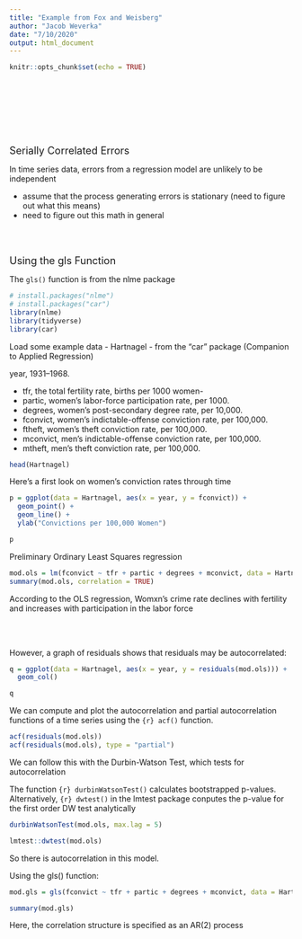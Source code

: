```yaml
---
title: "Example from Fox and Weisberg"
author: "Jacob Weverka"
date: "7/10/2020"
output: html_document
---
```


```r
knitr::opts_chunk$set(echo = TRUE)
```
<br/><br/>
<br/><br/>
<br/><br/>


<font size="4"> Serially Correlated Errors </font>

In time series data, errors from a  regression model are unlikely to be independent

  - assume that the process generating errors is stationary (need to figure out what this means)
  - need to figure out this math in general
  
<br/><br/>
  
<font size="4"> Using the gls Function </font>

The ``` gls() ``` function is from the nlme package

```r
# install.packages("nlme")
# install.packages("car")
library(nlme)
library(tidyverse)
library(car)
```

Load some example data - Hartnagel - from the "car" package (Companion to Applied Regression) 

year, 1931–1968.

  - tfr, the total fertility rate, births per 1000 women-
  - partic, women’s labor-force participation rate, per 1000.
  - degrees, women’s post-secondary degree rate, per 10,000.
  - fconvict, women’s indictable-offense conviction rate, per 100,000.
  - ftheft, women’s theft conviction rate, per 100,000.
  - mconvict, men’s indictable-offense conviction rate, per 100,000.
  - mtheft, men’s theft conviction rate, per 100,000.
  

```r

head(Hartnagel)

```



Here's a first look on women's conviction rates through time

```r


p = ggplot(data = Hartnagel, aes(x = year, y = fconvict)) + 
  geom_point() +
  geom_line() +
  ylab("Convictions per 100,000 Women")

p
```


Preliminary Ordinary Least Squares regression
```r
mod.ols = lm(fconvict ~ tfr + partic + degrees + mconvict, data = Hartnagel)
summary(mod.ols, correlation = TRUE)
```

According to the OLS regression, Womxn's crime rate declines with fertility and increases with participation in the labor force

<br/><br/>

However, a graph of residuals shows that residuals may be autocorrelated:

```r
q = ggplot(data = Hartnagel, aes(x = year, y = residuals(mod.ols))) +
  geom_col()

q

```


We can compute and plot the autocorrelation and partial autocorrelation functions of a time series using the ```{r} acf() ``` function.

```r
acf(residuals(mod.ols))
acf(residuals(mod.ols), type = "partial")
```

We can follow this with the Durbin-Watson Test, which tests for autocorrelation

The function ```{r} durbinWatsonTest() ``` calculates bootstrapped p-values. Alternatively, ```{r} dwtest() ``` in the lmtest package conputes the p-value for the first order DW test analytically

```r
durbinWatsonTest(mod.ols, max.lag = 5)

lmtest::dwtest(mod.ols)

```
So there is autocorrelation in this model. 


Using the gls() function:

```r

mod.gls = gls(fconvict ~ tfr + partic + degrees + mconvict, data = Hartnagel, correlation = corARMA(p = 2), method = "ML")

summary(mod.gls)

```

Here, the correlation structure is specified as an AR(2) process 






















